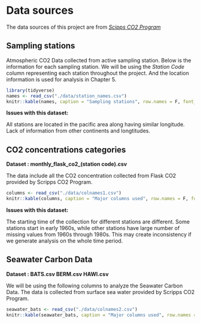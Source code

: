 # Data sources

The data sources of this project are from [*Scipps CO2 Program*](https://scrippsco2.ucsd.edu)

## Sampling stations

Atmospheric CO2 Data collected from active sampling station. Below is the information for each sampling station. We will be using the *Station Code* column representing each station throughout the project. And the location information is used for analysis in Chapter 5.

```r
library(tidyverse)
names <- read_csv("./data/station_names.csv")
knitr::kable(names, caption = "Sampling stations", row.names = F, font_size = 8)
```

**Issues with this dataset: **

All stations are located in the pacific area along having similar longitude. Lack of information from other continents and longtitudes.

## CO2 concentrations categories

**Dataset : monthly_flask_co2_(station code).csv**

The data include all the CO2 concentration collected from Flask CO2 provided by Scripps CO2 Program.

```r
columns <- read_csv("./data/colnames1.csv")
knitr::kable(columns, caption = "Major columns used", row.names = F, font_size = 8)
```

**Issues with this dataset: **

The starting time of the collection for different stations are different. Some stations start in early 1960s, while other stations have large number of missing values from 1960s through 1980s. This may create inconsistency if we generate analysis on the whole time period.

## Seawater Carbon Data

**Dataset : BATS.csv BERM.csv HAWI.csv**

We will be using the following columns to analyze the Seawater Carbon Data. The data is collected from surface sea water provided by Scripps CO2 Program.

```r
seawater_bats <- read_csv("./data/colnames2.csv")
knitr::kable(seawater_bats, caption = "Major columns used", row.names = F, font_size = 8)
```
